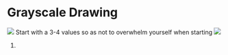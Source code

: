 # Grayscale Drawing

![](./assets/grayscale.png)
Start with a 3-4 values so as not to overwhelm yourself when starting
![](./assets/grayscale-subset.png)

1. 
